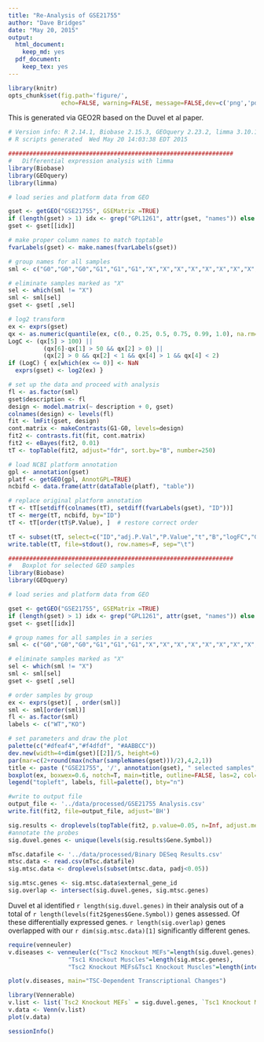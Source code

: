 ```yaml
---
title: "Re-Analysis of GSE21755"
author: "Dave Bridges"
date: "May 20, 2015"
output:
  html_document:
    keep_md: yes
  pdf_document:
    keep_tex: yes
---
```


```r
library(knitr)
opts_chunk$set(fig.path='figure/',
               echo=FALSE, warning=FALSE, message=FALSE,dev=c('png','pdf'))
```

This is generated via GEO2R based on the Duvel et al paper.

```r
# Version info: R 2.14.1, Biobase 2.15.3, GEOquery 2.23.2, limma 3.10.1
# R scripts generated  Wed May 20 14:03:38 EDT 2015

################################################################
#   Differential expression analysis with limma
library(Biobase)
library(GEOquery)
library(limma)

# load series and platform data from GEO

gset <- getGEO("GSE21755", GSEMatrix =TRUE)
if (length(gset) > 1) idx <- grep("GPL1261", attr(gset, "names")) else idx <- 1
gset <- gset[[idx]]

# make proper column names to match toptable 
fvarLabels(gset) <- make.names(fvarLabels(gset))

# group names for all samples
sml <- c("G0","G0","G0","G1","G1","G1","X","X","X","X","X","X","X","X","X","X","X","X","X","X","X","X","X","X","X");

# eliminate samples marked as "X"
sel <- which(sml != "X")
sml <- sml[sel]
gset <- gset[ ,sel]

# log2 transform
ex <- exprs(gset)
qx <- as.numeric(quantile(ex, c(0., 0.25, 0.5, 0.75, 0.99, 1.0), na.rm=T))
LogC <- (qx[5] > 100) ||
          (qx[6]-qx[1] > 50 && qx[2] > 0) ||
          (qx[2] > 0 && qx[2] < 1 && qx[4] > 1 && qx[4] < 2)
if (LogC) { ex[which(ex <= 0)] <- NaN
  exprs(gset) <- log2(ex) }

# set up the data and proceed with analysis
fl <- as.factor(sml)
gset$description <- fl
design <- model.matrix(~ description + 0, gset)
colnames(design) <- levels(fl)
fit <- lmFit(gset, design)
cont.matrix <- makeContrasts(G1-G0, levels=design)
fit2 <- contrasts.fit(fit, cont.matrix)
fit2 <- eBayes(fit2, 0.01)
tT <- topTable(fit2, adjust="fdr", sort.by="B", number=250)

# load NCBI platform annotation
gpl <- annotation(gset)
platf <- getGEO(gpl, AnnotGPL=TRUE)
ncbifd <- data.frame(attr(dataTable(platf), "table"))

# replace original platform annotation
tT <- tT[setdiff(colnames(tT), setdiff(fvarLabels(gset), "ID"))]
tT <- merge(tT, ncbifd, by="ID")
tT <- tT[order(tT$P.Value), ]  # restore correct order

tT <- subset(tT, select=c("ID","adj.P.Val","P.Value","t","B","logFC","Gene.symbol","Gene.title"))
write.table(tT, file=stdout(), row.names=F, sep="\t")

################################################################
#   Boxplot for selected GEO samples
library(Biobase)
library(GEOquery)

# load series and platform data from GEO

gset <- getGEO("GSE21755", GSEMatrix =TRUE)
if (length(gset) > 1) idx <- grep("GPL1261", attr(gset, "names")) else idx <- 1
gset <- gset[[idx]]

# group names for all samples in a series
sml <- c("G0","G0","G0","G1","G1","G1","X","X","X","X","X","X","X","X","X","X","X","X","X","X","X","X","X","X","X")

# eliminate samples marked as "X"
sel <- which(sml != "X")
sml <- sml[sel]
gset <- gset[ ,sel]

# order samples by group
ex <- exprs(gset)[ , order(sml)]
sml <- sml[order(sml)]
fl <- as.factor(sml)
labels <- c("WT","KO")

# set parameters and draw the plot
palette(c("#dfeaf4","#f4dfdf", "#AABBCC"))
dev.new(width=4+dim(gset)[[2]]/5, height=6)
par(mar=c(2+round(max(nchar(sampleNames(gset)))/2),4,2,1))
title <- paste ("GSE21755", '/', annotation(gset), " selected samples", sep ='')
boxplot(ex, boxwex=0.6, notch=T, main=title, outline=FALSE, las=2, col=fl)
legend("topleft", labels, fill=palette(), bty="n")

#write to output file
output_file <- '../data/processed/GSE21755 Analysis.csv'
write.fit(fit2, file=output_file, adjust='BH')

sig.results <- droplevels(topTable(fit2, p.value=0.05, n=Inf, adjust.method="BH"))
#annotate the probes
sig.duvel.genes <- unique(levels(sig.results$Gene.Symbol))

mTsc.datafile <- '../data/processed/Binary DESeq Results.csv'
mtsc.data <- read.csv(mTsc.datafile)
sig.mtsc.data <- droplevels(subset(mtsc.data, padj<0.05))

sig.mtsc.genes <- sig.mtsc.data$external_gene_id
sig.overlap <- intersect(sig.duvel.genes, sig.mtsc.genes)
```

Duvel et al identified `r length(sig.duvel.genes)` in their analysis out of a total of `r length(levels(fit2$genes$Gene.Symbol))` genes assessed.  Of these differentially expressed genes. `r length(sig.overlap)` genes overlapped with our `r dim(sig.mtsc.data)[1]` significantly different genes.

```r
require(venneuler)
v.diseases <- venneuler(c("Tsc2 Knockout MEFs"=length(sig.duvel.genes), 
                 "Tsc1 Knockout Muscles"=length(sig.mtsc.genes),
                 "Tsc2 Knockout MEFs&Tsc1 Knockout Muscles"=length(intersect(sig.duvel.genes, sig.mtsc.genes))))

plot(v.diseases, main="TSC-Dependent Transcriptional Changes")

library(Vennerable)
v.list <- list(`Tsc2 Knockout MEFs` = sig.duvel.genes, `Tsc1 Knockout Muscles` = sig.mtsc.genes)
v.data <- Venn(v.list)
plot(v.data)
```

```r
sessionInfo()
```